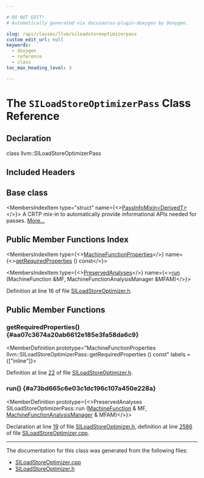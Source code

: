 ```yaml
---

# DO NOT EDIT!
# Automatically generated via docusaurus-plugin-doxygen by Doxygen.

slug: /api/classes/llvm/siloadstoreoptimizerpass
custom_edit_url: null
keywords:
  - doxygen
  - reference
  - class
toc_max_heading_level: 3

---
```





# The `SILoadStoreOptimizerPass` Class Reference

<DoxygenPage pluginConfig={pluginConfig}>



## Declaration

<CodeBlock>class llvm::SILoadStoreOptimizerPass</CodeBlock>

## Included Headers

<IncludesList>
<IncludesListItem
  filePath="Target/AMDGPU/SILoadStoreOptimizer.h"
  permalink="/docs/api/files/lib/lib/target/lib/target/amdgpu/siloadstoreoptimizer-h"
  isLocal="true" />
</IncludesList>

## Base class

<MembersIndex>

<MembersIndexItem
  type="struct"
  name={<><a href="/docs/api/structs/llvm/passinfomixin">PassInfoMixin&lt;DerivedT&gt;</a></>}>
A CRTP mix-in to automatically provide informational APIs needed for passes. <a href="/docs/api/structs/llvm/passinfomixin/#details">More...</a>
</MembersIndexItem>

</MembersIndex>

## Public Member Functions Index

<MembersIndex>

<MembersIndexItem
  type={<><a href="/docs/api/classes/llvm/machinefunctionproperties">MachineFunctionProperties</a></>}
  name={<><a href="#aa07c3674a20ab6612e185e3fa58da6c9">getRequiredProperties</a> () const</>}>
</MembersIndexItem>

<MembersIndexItem
  type={<><a href="/docs/api/classes/llvm/preservedanalyses">PreservedAnalyses</a></>}
  name={<><a href="#a73bd665c6e03c1dc196c107a450e228a">run</a> (MachineFunction &amp;MF, MachineFunctionAnalysisManager &amp;MFAM)</>}>
</MembersIndexItem>

</MembersIndex>


Definition at line 16 of file <a href="/docs/api/files/lib/lib/target/lib/target/amdgpu/siloadstoreoptimizer-h">SILoadStoreOptimizer.h</a>.

<SectionDefinition>

## Public Member Functions

### getRequiredProperties() {#aa07c3674a20ab6612e185e3fa58da6c9}

<MemberDefinition
  prototype="MachineFunctionProperties llvm::SILoadStoreOptimizerPass::getRequiredProperties () const"
  labels = {["inline"]}>

Definition at line <a href="/docs/api/files/lib/lib/target/lib/target/amdgpu/siloadstoreoptimizer-h/#l00022">22</a> of file <a href="/docs/api/files/lib/lib/target/lib/target/amdgpu/siloadstoreoptimizer-h">SILoadStoreOptimizer.h</a>.
</MemberDefinition>

### run() {#a73bd665c6e03c1dc196c107a450e228a}

<MemberDefinition
  prototype={<>PreservedAnalyses SILoadStoreOptimizerPass::run (<a href="/docs/api/classes/llvm/machinefunction">MachineFunction</a> &amp; MF, <a href="/docs/api/namespaces/llvm/#a064825a8817522ca733ac413a7122d36">MachineFunctionAnalysisManager</a> &amp; MFAM)</>}>

Declaration at line <a href="/docs/api/files/lib/lib/target/lib/target/amdgpu/siloadstoreoptimizer-h/#l00019">19</a> of file <a href="/docs/api/files/lib/lib/target/lib/target/amdgpu/siloadstoreoptimizer-h">SILoadStoreOptimizer.h</a>, definition at line <a href="/docs/api/files/lib/lib/target/lib/target/amdgpu/siloadstoreoptimizer-cpp/#l02586">2586</a> of file <a href="/docs/api/files/lib/lib/target/lib/target/amdgpu/siloadstoreoptimizer-cpp">SILoadStoreOptimizer.cpp</a>.
</MemberDefinition>

</SectionDefinition>

<hr/>

The documentation for this class was generated from the following files:

<ul>
<li><a href="/docs/api/files/lib/lib/target/lib/target/amdgpu/siloadstoreoptimizer-cpp">SILoadStoreOptimizer.cpp</a></li>
<li><a href="/docs/api/files/lib/lib/target/lib/target/amdgpu/siloadstoreoptimizer-h">SILoadStoreOptimizer.h</a></li>
</ul>

</DoxygenPage>
